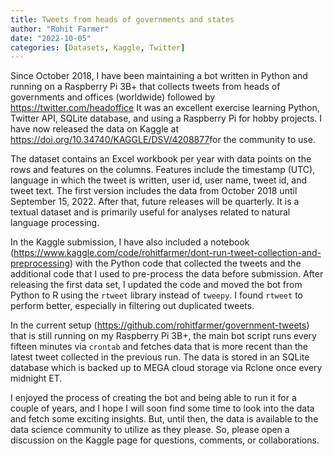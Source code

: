 ```yaml
---
title: Tweets from heads of governments and states
author: "Rohit Farmer"
date: "2022-10-05"
categories: [Datasets, Kaggle, Twitter]
---
```


Since October 2018, I have been maintaining a bot written in Python and running on a Raspberry Pi 3B+ that collects tweets from heads of governments and offices (worldwide) followed by <https://twitter.com/headoffice> It was an excellent exercise learning Python, Twitter API, SQLite database, and using a Raspberry Pi for hobby projects. I have now released the data on Kaggle at <https://doi.org/10.34740/KAGGLE/DSV/4208877>for the community to use.

The dataset contains an Excel workbook per year with data points on the rows and features on the columns. Features include the timestamp (UTC), language in which the tweet is written, user id, user name, tweet id, and tweet text. The first version includes the data from October 2018 until September 15, 2022. After that, future releases will be quarterly. It is a textual dataset and is primarily useful for analyses related to natural language processing.

In the Kaggle submission, I have also included a notebook (<https://www.kaggle.com/code/rohitfarmer/dont-run-tweet-collection-and-preprocessing>) with the Python code that collected the tweets and the additional code that I used to pre-process the data before submission. After releasing the first data set, I updated the code and moved the bot from Python to R using the `rtweet` library instead of `tweepy`. I found `rtweet` to perform better, especially in filtering out duplicated tweets.

In the current setup (<https://github.com/rohitfarmer/government-tweets>) that is still running on my Raspberry Pi 3B+, the main bot script runs every fifteen minutes via `crontab` and fetches data that is more recent than the latest tweet collected in the previous run. The data is stored in an SQLite database which is backed up to MEGA cloud storage via Rclone once every midnight ET.

I enjoyed the process of creating the bot and being able to run it for a couple of years, and I hope I will soon find some time to look into the data and fetch some exciting insights. But, until then, the data is available to the data science community to utilize as they please. So, please open a discussion on the Kaggle page for questions, comments, or collaborations.
